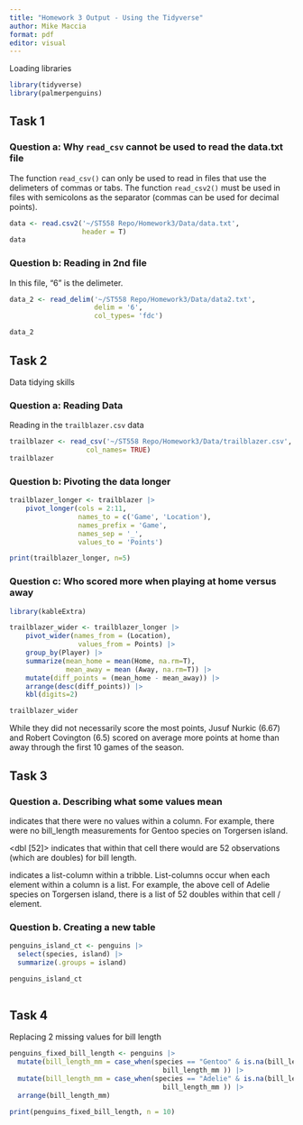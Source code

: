 ```yaml
---
title: "Homework 3 Output - Using the Tidyverse"
author: Mike Maccia
format: pdf
editor: visual
---
```


Loading libraries

```r
library(tidyverse)
library(palmerpenguins)
```

## Task 1

### Question a: Why `read_csv` cannot be used to read the data.txt file

The function `read_csv()` can only be used to read in files that use the delimeters of commas or tabs. The function `read_csv2()` must be used in files with semicolons as the separator (commas can be used for decimal points).

```r
data <- read.csv2('~/ST558 Repo/Homework3/Data/data.txt',
                  header = T)
data
```

### Question b: Reading in 2nd file

In this file, "6" is the delimeter.

```r
data_2 <- read_delim('~/ST558 Repo/Homework3/Data/data2.txt',
                     delim = '6',
                     col_types= 'fdc')

data_2
```

## Task 2

Data tidying skills

### Question a: Reading Data

Reading in the `trailblazer.csv` data

```r
trailblazer <- read_csv('~/ST558 Repo/Homework3/Data/trailblazer.csv',
                   col_names= TRUE)
trailblazer
```

### Question b: Pivoting the data longer

```r
trailblazer_longer <- trailblazer |> 
    pivot_longer(cols = 2:11,
                 names_to = c('Game', 'Location'),
                 names_prefix = 'Game',
                 names_sep = '_',
                 values_to = 'Points') 

print(trailblazer_longer, n=5)

```

### Question c: Who scored more when playing at home versus away

```r

library(kableExtra)

trailblazer_wider <- trailblazer_longer |> 
    pivot_wider(names_from = (Location),
                 values_from = Points) |> 
    group_by(Player) |> 
    summarize(mean_home = mean(Home, na.rm=T),
              mean_away = mean (Away, na.rm=T)) |> 
    mutate(diff_points = (mean_home - mean_away)) |> 
    arrange(desc(diff_points)) |> 
    kbl(digits=2)

trailblazer_wider
```

While they did not necessarily score the most points, Jusuf Nurkic (6.67) and Robert Covington (6.5) scored on average more points at home than away through the first 10 games of the season.

## Task 3

### Question a. Describing what some values mean

<NULL> indicates that there were no values within a column. For example, there were no bill_length measurements for Gentoo species on Torgersen island.

\<dbl \[52\]\> indicates that within that cell there would are 52 observations (which are doubles) for bill length.

<list> indicates a list-column within a tribble. List-columns occur when each element within a column is a list. For example, the above cell of Adelie species on Torgersen island, there is a list of 52 doubles within that cell / element.

### Question b. Creating a new table

```r
penguins_island_ct <- penguins |> 
  select(species, island) |> 
  summarize(.groups = island)

penguins_island_ct
  
```

## Task 4

Replacing 2 missing values for bill length

```r
penguins_fixed_bill_length <- penguins |> 
  mutate(bill_length_mm = case_when(species == "Gentoo" & is.na(bill_length_mm) ~ 30, TRUE ~
                                      bill_length_mm )) |> 
  mutate(bill_length_mm = case_when(species == "Adelie" & is.na(bill_length_mm) ~ 26, TRUE ~
                                      bill_length_mm )) |> 
  arrange(bill_length_mm)

print(penguins_fixed_bill_length, n = 10)
```
